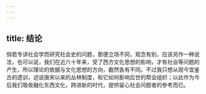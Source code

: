 ```yaml
---
---
---
```

title: 结论
---




倘若专讲社会学而研究社会史的问题，那便立场不同，观念有别，应该另作一种说法，也可以说，我们在近六十年来，受了西方文化思想的影响，才有社会等问题的产生，所以理论的依据与文化思想的方向，截然各有不同。不过我只想从观今宜鉴古的遗训，述说唐宋以来的丛林制度，和它如何影响后世的帮会组织；以此作为今后我们吸收融化东西文化，跨进新的时代，提供留心社会问题者的参考而已。